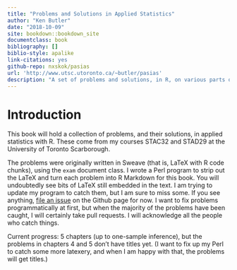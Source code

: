 ```yaml
---
title: "Problems and Solutions in Applied Statistics"
author: "Ken Butler"
date: "2018-10-09"
site: bookdown::bookdown_site
documentclass: book
bibliography: []
biblio-style: apalike
link-citations: yes
github-repo: nxskok/pasias
url: 'http://www.utsc.utoronto.ca/~butler/pasias'
description: "A set of problems and solutions, in R, on various parts of applied statistics"
---
```


# Introduction

This book will hold a collection of problems, and their solutions, in applied statistics with R. These come from my courses STAC32 and STAD29 at the University of Toronto Scarborough.

The problems were originally written in Sweave (that is, LaTeX with R code chunks), using the `exam` document class. I wrote a Perl program to strip out the LaTeX and turn each problem into R Markdown for this book. You will undoubtedly see bits of LaTeX still embedded in the text. I am trying to update my program to catch them, but I am sure to miss some. If you see anything, [file an issue](https://github.com/nxskok/pasias/issues) on the Github page for now. I want to fix problems programmatically at first, but when the majority of the problems have been caught, I will certainly take pull requests. I will acknowledge all the people who catch things.

Current progress: 5 chapters (up to one-sample inference), but the problems in chapters 4 and 5 don't have titles yet. (I want to fix up my Perl to catch some more latexery, and when I am happy with that, the problems will get titles.)